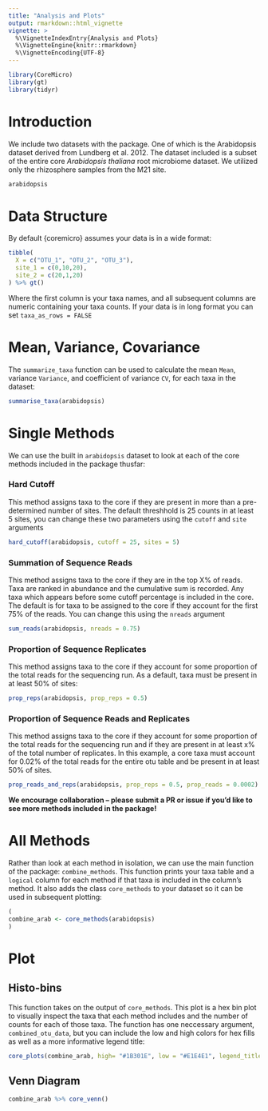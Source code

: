 ```yaml
---
title: "Analysis and Plots"
output: rmarkdown::html_vignette
vignette: >
  %\VignetteIndexEntry{Analysis and Plots}
  %\VignetteEngine{knitr::rmarkdown}
  %\VignetteEncoding{UTF-8}
---
```


```r
library(CoreMicro)
library(gt)
library(tidyr)
```

# Introduction

We include two datasets with the package. One of which is the Arabidopsis dataset derived from Lundberg et al. 2012. The dataset included is a subset of the entire core <i>Arabidopsis thaliana</i> root microbiome dataset. We utilized only the rhizosphere samples from the M21 site.

```r
arabidopsis
```

# Data Structure

By default {coremicro} assumes your data is in a wide format:

```r
tibble(
  X = c("OTU_1", "OTU_2", "OTU_3"),
  site_1 = c(0,10,20),
  site_2 = c(20,1,20)
) %>% gt()
```

Where the first column is your taxa names, and all subsequent columns are numeric containing your taxa counts. If your data is in long format you can set `taxa_as_rows = FALSE`

# Mean, Variance, Covariance

The `summarize_taxa` function can be used to calculate the mean `Mean`, variance `Variance`, and coefficient of variance `CV`, for each taxa in the dataset:

```r
summarise_taxa(arabidopsis)
```

# Single Methods

We can use the built in `arabidopsis` dataset to look at each of the core methods included in the package thusfar:

### Hard Cutoff

This method assigns taxa to the core if they are present in more than a pre-determined number of sites. The default threshhold is 25 counts in at least 5 sites, you can change these two parameters using the `cutoff` and `site` arguments

```r
hard_cutoff(arabidopsis, cutoff = 25, sites = 5)
```

### Summation of Sequence Reads 

This method assigns taxa to the core if they are in the top X% of reads. Taxa are ranked in abundance and the cumulative sum is recorded. Any taxa which appears before some cutoff percentage is included in the core. The default is for taxa to be assigned to the core if they account for the first 75% of the reads. You can change this using the `nreads` argument

```r
sum_reads(arabidopsis, nreads = 0.75)
```

### Proportion of Sequence Replicates

This method assigns taxa to the core if they account for some proportion of the total reads for the sequencing run. As a default, taxa must be present in at least 50% of sites:

```r
prop_reps(arabidopsis, prop_reps = 0.5)
```

### Proportion of Sequence Reads and Replicates

This method assigns taxa to the core if they account for some proportion of the total reads for the sequencing run and if they are present in at least x% of the total number of replicates. In this example, a core taxa must account for 0.02% of the total reads for the entire otu table and be present in at least 50% of sites.

```r
prop_reads_and_reps(arabidopsis, prop_reps = 0.5, prop_reads = 0.0002)
```

<strong>We encourage collaboration -- please submit a PR or issue if you'd like to see more methods included in the package!</strong>

# All Methods

Rather than look at each method in isolation, we can use the main function of the package: `combine_methods`. This function prints your taxa table and a `logical` column for each method if that taxa is included in the column's method. It also adds the class `core_methods` to your dataset so it can be used in subsequent plotting:

```r
(
combine_arab <- core_methods(arabidopsis)
)
```


# Plot

## Histo-bins

This function takes on the output of `core_methods`. This plot is a hex bin plot to visually inspect the taxa that each method includes and the number of counts for each of those taxa. The function has one neccessary argument, `combined_otu_data`, but you can include the low and high colors for hex fills as well as a more informative legend title: 

```r
core_plots(combine_arab, high= "#1B301E", low = "#E1E4E1", legend_title = "Arabidopsis Taxa Count")
```

## Venn Diagram

```r
combine_arab %>% core_venn()
```
